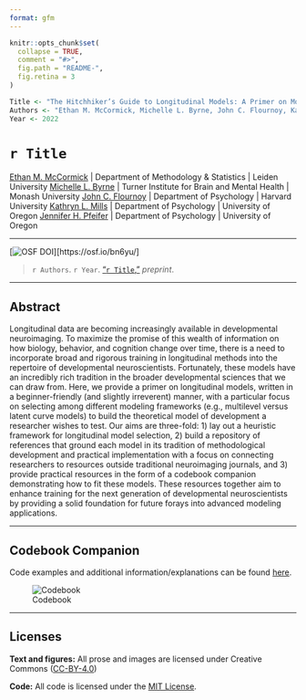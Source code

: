 ```yaml
---
format: gfm
---
```


<!-- README.md is generated from README.qmd. Please edit that file -->

```r
knitr::opts_chunk$set(
  collapse = TRUE,
  comment = "#>",
  fig.path = "README-",
  fig.retina = 3
)

Title <- "The Hitchhiker’s Guide to Longitudinal Models: A Primer on Model Selection for Repeated-Measures Methods"
Authors <- "Ethan M. McCormick, Michelle L. Byrne, John C. Flournoy, Kathryn L. Mills, & Jennifer H. Pfeifer"
Year <- 2022
```

# `r Title`
[Ethan M. McCormick](https://e-m-mccormick.github.io/) \| Department of Methodology \& Statistics \| Leiden University
[Michelle L. Byrne](https://research.monash.edu/en/persons/michelle-byrne) \| Turner Institute for Brain and Mental Health \| Monash University
[John C. Flournoy](https://johnflournoy.science/) \| Department of Psychology \| Harvard University
[Kathryn L. Mills](http://devbrainlab.org/) \| Department of Psychology \| University of Oregon
[Jennifer H. Pfeifer](https://dsn.uoregon.edu/) \| Department of Psychology \| University of Oregon

---

[![OSF DOI](https://img.shields.io/badge/OSF-10.17605%2FOSF.IO%2FMTR6X-blue)][https://osf.io/bn6yu/]

> `r Authors`. `r Year`. ["`r Title`,"](https://doi.org/10.31234/osf.io/ga4qz) *preprint*.

---

## Abstract

Longitudinal data are becoming increasingly available in developmental neuroimaging. To maximize the promise of this wealth of information on how biology, behavior, and cognition change over time, there is a need to incorporate broad and rigorous training in longitudinal methods into the repertoire of developmental neuroscientists. Fortunately, these models have an incredibly rich tradition in the broader developmental sciences that we can draw from.  Here, we provide a primer on longitudinal models, written in a beginner-friendly (and slightly irreverent) manner, with a particular focus on selecting among different modeling frameworks (e.g., multilevel versus latent curve models) to build the theoretical model of development a researcher wishes to test. Our aims are three-fold: 1) lay out a heuristic framework for longitudinal model selection, 2) build a repository of references that ground each model in its tradition of methodological development and practical implementation with a focus on connecting researchers to resources outside traditional neuroimaging journals, and 3) provide practical resources in the form of a codebook companion demonstrating how to fit these models. These resources together aim to enhance training for the next generation of developmental neuroscientists by providing a solid foundation for future forays into advanced modeling applications.

---

## Codebook Companion

Code examples and additional information/explanations can be found [here](https://e-m-mccormick.github.io/static/longitudinal-primer/index.html).

![Codebook](img/codebook-screenshot.png)

---

## Licenses

**Text and figures:** All prose and images are licensed under Creative Commons ([CC-BY-4.0](http://creativecommons.org/licenses/by/4.0/))

**Code:** All code is licensed under the [MIT License](LICENSE.md).